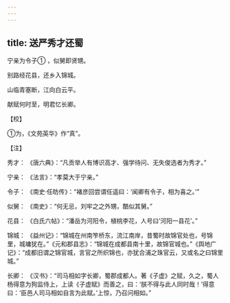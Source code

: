 ```yaml
---
---
---
```

title: 送严秀才还蜀
---




宁亲为令子① ，似舅即贤甥。

别路经花县，还乡入锦城。

山临青塞断，江向白云平。

献赋何时至，明君忆长卿。

【校】

①为，《文苑英华》作“真”。

【注】

秀才： 《唐六典》：“凡贡举人有博识高才、强学待问、无失俊选者为秀才。”

宁亲： 《法言》：“孝莫大于宁亲。”

令子： 《南史·任昉传》：“褚彦回尝谓任遥曰：‘闻卿有令子，相为喜之。’”

似舅： 《南史》：“何无忌，刘牢之之外甥，酷似其舅。”

花县： 《白氏六帖》：“潘岳为河阳令，植桃李花，人号曰‘河阳一县花’。”

锦城： 《益州记》：“锦城在州南笮桥东，流江南岸，昔蜀时故锦官处也，号锦里，城墉犹在。”《元和郡县志》：“锦城在成都县南十里，故锦官城也。”《舆地广记》：“成都旧谓之锦官城，言官之所织锦也，亦犹合浦之珠官云，又或名之曰锦里城。”

长卿： 《汉书》：“司马相如字长卿，蜀郡成都人。著《子虚》之赋，久之，蜀人杨得意为狗监侍上，上读《子虚赋》而善之，曰：‘朕不得与此人同时哉！’得意曰：‘臣邑人司马相如自言为此赋。’上惊，乃召问相如。”